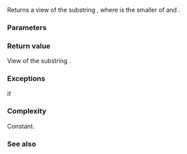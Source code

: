 {{cpp/experimental/basic_string_view/title | substr}}
{{cpp/experimental/basic_string_view/navbar}}
{{ddcl | 1=
constexpr basic_string_view
    substr(size_type pos = 0, size_type count = npos ) const;
}}

Returns a view of the substring {{tt|[pos, pos + rcount)}}, where {{tt|rcount}} is the smaller of {{tt|count}} and {{c|size() - pos}}.

===Parameters===
{{par begin}}
{{par | pos | position of the first character}}
{{par | count | requested length}}
{{par end}} 

===Return value===
View of the substring {{tt|[pos, pos + rcount)}}.

===Exceptions===
{{lc|std::out_of_range}} if {{c|pos &gt; size()}}

===Complexity===
Constant.

===See also===
{{dsc begin}}
{{dsc inc | cpp/experimental/basic_string_view/dsc copy}}
{{dsc inc | cpp/experimental/basic_string_view/dsc find}}
{{dsc end}}